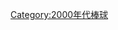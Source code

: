 {{year by category
|m=2
|c=0
|d=0
|y=5
|cat=棒球
|sortkey=棒球
|parent=依年份劃分的棒球
|subcat=2005年體育}}
[[Category:2000年代棒球|Category:2000年代棒球]]